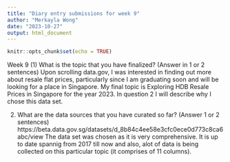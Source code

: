 ```yaml
---
title: "Diary entry submissions for week 9"
author: "Merkayla Wong"
date: "2023-10-27"
output: html_document
---
```


```r
knitr::opts_chunk$set(echo = TRUE)
```

Week 9 
(1) What is the topic that you have finalized? (Answer in 1 or 2 sentences)
Upon scrolling data.gov, I was interested in finding out more about resale flat prices, particularly since I am graduating soon and will be looking for a place in Singapore. My final topic is Exploring HDB Resale Prices in Singapore for the year 2023. In question 2 I will describe why I chose this data set.


(2) What are the data sources that you have curated so far? (Answer 1 or 2 sentences)
https://beta.data.gov.sg/datasets/d_8b84c4ee58e3cfc0ece0d773c8ca6abc/view 
The data set was chosen as it is very comprehensive.  It is up to date spannig from 2017 till now and also, alot of data is being collected on this particular topic (it comprises of 11 columns).



